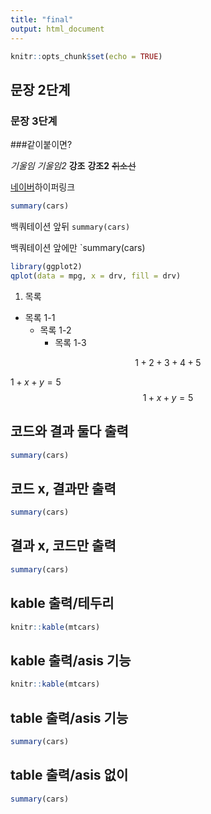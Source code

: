 ```yaml
---
title: "final"
output: html_document
---
```


```r
knitr::opts_chunk$set(echo = TRUE)
```

## 문장 2단계
### 문장 3단계
###같이붙이면?

*기울임*
_기울임2_
**강조**
__강조2__
~~취소선~~

[네이버](https://www.naver.com)하이퍼링크
```r
summary(cars)
```
백쿼테이션 앞뒤
`summary(cars)`

백쿼테이션 앞에만
`summary(cars)
```r
library(ggplot2)
qplot(data = mpg, x = drv, fill = drv)
```

1. 목록
  * 목록 1-1
    + 목록 1-2
      - 목록 1-3
      
$$1+2+3+4+5$$

$1+x+y=5$
$$1+x+y=5$$

## 코드와 결과 둘다 출력
```r
summary(cars)
```

## 코드 x, 결과만 출력
```r
summary(cars)
```

## 결과 x, 코드만 출력
```r
summary(cars)
```


## kable 출력/테두리
```r
knitr::kable(mtcars)
```

## kable 출력/asis 기능
```r
knitr::kable(mtcars)
```

## table 출력/asis 기능
```r
summary(cars)
```

## table 출력/asis 없이
```r
summary(cars)
```

